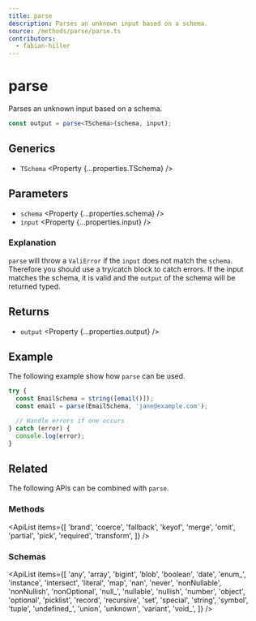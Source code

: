 ```yaml
---
title: parse
description: Parses an unknown input based on a schema.
source: /methods/parse/parse.ts
contributors:
  - fabian-hiller
---
```



# parse

Parses an unknown input based on a schema.

```ts
const output = parse<TSchema>(schema, input);
```

## Generics

- `TSchema` <Property {...properties.TSchema} />

## Parameters

- `schema` <Property {...properties.schema} />
- `input` <Property {...properties.input} />

### Explanation

`parse` will throw a <Link href="/../ValiError/">`ValiError`</Link> if the `input` does not match the `schema`. Therefore you should use a try/catch block to catch errors. If the input matches the schema, it is valid and the `output` of the schema will be returned typed.

## Returns

- `output` <Property {...properties.output} />

## Example

The following example show how `parse` can be used.

```ts
try {
  const EmailSchema = string([email()]);
  const email = parse(EmailSchema, 'jane@example.com');

  // Handle errors if one occurs
} catch (error) {
  console.log(error);
}
```

## Related

The following APIs can be combined with `parse`.

### Methods

<ApiList
  items={[
    'brand',
    'coerce',
    'fallback',
    'keyof',
    'merge',
    'omit',
    'partial',
    'pick',
    'required',
    'transform',
  ]}
/>

### Schemas

<ApiList
  items={[
    'any',
    'array',
    'bigint',
    'blob',
    'boolean',
    'date',
    'enum_',
    'instance',
    'intersect',
    'literal',
    'map',
    'nan',
    'never',
    'nonNullable',
    'nonNullish',
    'nonOptional',
    'null_',
    'nullable',
    'nullish',
    'number',
    'object',
    'optional',
    'picklist',
    'record',
    'recursive',
    'set',
    'special',
    'string',
    'symbol',
    'tuple',
    'undefined_',
    'union',
    'unknown',
    'variant',
    'void_',
  ]}
/>
